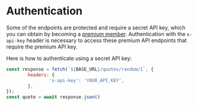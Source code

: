 # Authentication

Some of the endpoints are protected and require a secret API key, which you can obtain by becoming a [premium member](/get-premium). Authentication with the `x-api-key` header is necessary to access these premium API endpoints that require the premium API key.

Here is how to authenticate using a secret API key:

```js
const response = fetch(`${BASE_URL}/quotes/random/1`, {
		headers: {
				'x-api-key': 'YOUR_API_KEY',
		},
});
const quote = await response.json()
```
